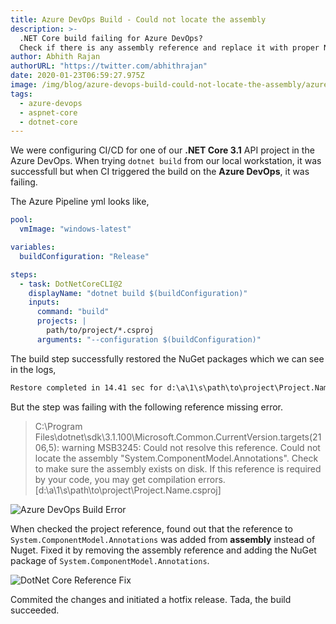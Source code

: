 ```yaml
---
title: Azure DevOps Build - Could not locate the assembly
description: >-
  .NET Core build failing for Azure DevOps? 
  Check if there is any assembly reference and replace it with proper NuGet package.
author: Abhith Rajan
authorURL: "https://twitter.com/abhithrajan"
date: 2020-01-23T06:59:27.975Z
image: /img/blog/azure-devops-build-could-not-locate-the-assembly/azure-devops-build-could-not-locate-the-assembly.png
tags:
  - azure-devops
  - aspnet-core
  - dotnet-core
---
```


We were configuring CI/CD for one of our **.NET Core 3.1** API project in the Azure DevOps. When trying `dotnet build` from our local workstation, it was successfull but when CI triggered the build on the **Azure DevOps**, it was failing.

The Azure Pipeline yml looks like,

```yml
pool:
  vmImage: "windows-latest"

variables:
  buildConfiguration: "Release"

steps:
  - task: DotNetCoreCLI@2
    displayName: "dotnet build $(buildConfiguration)"
    inputs:
      command: "build"
      projects: |
        path/to/project/*.csproj
      arguments: "--configuration $(buildConfiguration)"
```

The build step successfully restored the NuGet packages which we can see in the logs,

```txt
Restore completed in 14.41 sec for d:\a\1\s\path\to\project\Project.Name.csproj.
```

But the step was failing with the following reference missing error.

> C:\Program Files\dotnet\sdk\3.1.100\Microsoft.Common.CurrentVersion.targets(2106,5): warning MSB3245: Could not resolve this reference. Could not locate the assembly "System.ComponentModel.Annotations". Check to make sure the assembly exists on disk. If this reference is required by your code, you may get compilation errors. [d:\a\1\s\path\to\project\Project.Name.csproj]

![Azure DevOps Build Error](../../static/img/blog/azure-devops-build-could-not-locate-the-assembly/azure-dev-ops-error.jpg)

When checked the project reference, found out that the reference to `System.ComponentModel.Annotations` was added from **assembly** instead of Nuget. Fixed it by removing the assembly reference and adding the NuGet package of `System.ComponentModel.Annotations`.

![DotNet Core Reference Fix](../../static/img/blog/azure-devops-build-could-not-locate-the-assembly/azure-dev-ops-fix.jpg)

Commited the changes and initiated a hotfix release. Tada, the build succeeded.
